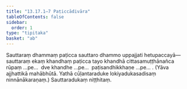 ```yaml
---
title: "13.17.1–7 Paṭiccādivāra"
tableOfContents: false
sidebar:
  order: 1
type: "tipitaka"
basket: "ab"
---
```



<DynamicBreadcrumb />

<Division number="345">

<Paragraph number="4791">
Sauttaraṃ dhammaṃ paṭicca sauttaro dhammo uppajjati hetupaccayā—  sauttaraṃ ekaṃ khandhaṃ paṭicca tayo khandhā cittasamuṭṭhānañca rūpaṃ …pe…  dve khandhe …pe…  paṭisandhikkhaṇe …pe… . (Yāva ajjhattikā mahābhūtā. Yathā cūḷantaraduke lokiyadukasadisaṃ ninnānākaraṇaṃ.)

</Paragraph>
</Division>

<Paragraph number="4792" type="center">
Sauttaradukaṃ niṭṭhitaṃ.
</Paragraph>